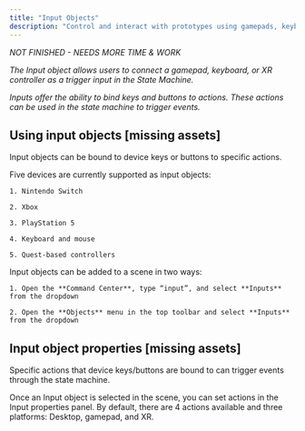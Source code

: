 ```yaml
---
title: "Input Objects"
description: "Control and interact with prototypes using gamepads, keyboards, or XR controllers."
---
```


*NOT FINISHED - NEEDS MORE TIME & WORK*

*The Input object allows users to connect a gamepad, keyboard, or XR controller as a trigger input in the State Machine.*

*Inputs offer the ability to bind keys and buttons to actions. These actions can be used in the state machine to trigger events.*

## Using input objects \[missing assets]

Input objects can be bound to device keys or buttons to specific actions.

<AccordionGroup>
  <Accordion title="Supported input device types" defaultOpen={false}>
    Five devices are currently supported as input objects:

    1. Nintendo Switch

    2. Xbox

    3. PlayStation 5

    4. Keyboard and mouse

    5. Quest-based controllers
  </Accordion>

  <Accordion title="Adding input objects to a scene" defaultOpen={false}>
    Input objects can be added to a scene in two ways:

    1. Open the **Command Center**, type “input”, and select **Inputs** from the dropdown

    2. Open the **Objects** menu in the top toolbar and select **Inputs** from the dropdown
  </Accordion>
</AccordionGroup>

## Input object properties \[missing assets]

Specific actions that device keys/buttons are bound to can trigger events through the state machine.&#x20;

<AccordionGroup>
  <Accordion title="Setting input objects to corresponding actions " defaultOpen={false}>
    Once an Input object is selected in the scene, you can set actions in the Input properties panel. By default, there are 4 actions available and three platforms: Desktop, gamepad, and XR.
  </Accordion>

  <Accordion title="Triggering state machine events using input actions" defaultOpen={false} />
</AccordionGroup>